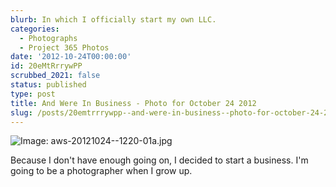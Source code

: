 ```yaml
---
blurb: In which I officially start my own LLC.
categories:
  - Photographs
  - Project 365 Photos
date: '2012-10-24T00:00:00'
id: 20eMtRrrywPP
scrubbed_2021: false
status: published
type: post
title: And Were In Business - Photo for October 24 2012
slug: /posts/20emtrrrywpp--and-were-in-business--photo-for-october-24-2012
---
```


![Image: aws-20121024--1220-01a.jpg](/aws-20121024--1220-01a.jpg)

Because I don't have enough going on, I decided to start a business. I'm going to be a photographer when I grow up.
